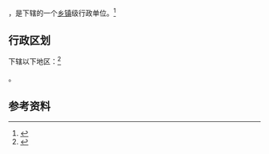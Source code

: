 {{中国乡级行政区
|景观照片文件名 = 201705 Taihu Plaza and Maoye City.jpg
|景观照片描述 = 太湖广场，高层建筑从左至右依次为数码大厦、{{link-en|无锡茂业中心| Wuxi Maoye City - Marriott Hotel|茂业中心}}和[[無錫國金中心|九仓国金中心]]
|汉语拼音 = 
|其他语言 = 
|其他语言名称 = 
|旧称 = 
|地名出处 = [[清名桥古运河街区|清名桥]]
|位置图文件名 = 
|位置图描述 = 
|自定义图片= 
|建置时间 = 
|政府驻地 = 
|毗邻 = 
|上级行政区=[[梁溪区|梁溪区]]
|总面积 = 
|总人口 = 
|总人口年份 = 
|户籍人口 = 
|户籍人口年份 = 
|常住人口 = 
|常住人口年份 = 
|人口密度 = 
|GDP = 
|GDP年份 = 
|邮政编码 = 
|电话区号 =510
|官方网站 = 
|网站名称 = 
|32/02/13/009/000}}

'''{{PAGENAMEBASE}}'''，是{{PRC admin/fullname|32/02/13/009/000|3}}下辖的一个[[乡镇|乡镇]]级行政单位。<ref>{{PRC admin/ref sgc|{{PRC admin/parent|32/02/13/009/000}}}}</ref>

== 行政区划 ==

{{PAGENAMEBASE}}下辖以下地区：<ref>{{PRC admin/ref sgc|32/02/13/009/000}}</ref>

{{PRC admin/children|32/02/13/009/000}}。

== 参考资料 ==

{{reflist}}

{{行政区划小作品}}
{{PRC admin/navcat|32/02/13/009/000}}